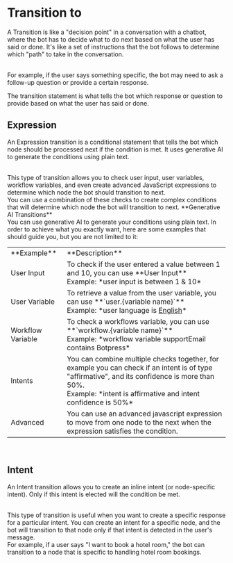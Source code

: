 

# Transition to


A Transition is like a "decision point" in a conversation with a chatbot, where the bot has to decide what to do next based on what the user has said or done. It's like a set of instructions that the bot follows to determine which "path" to take in the conversation.

<br />
For example, if the user says something specific, the bot may need to ask a follow-up question or provide a certain response.

The transition statement is what tells the bot which response or question to provide based on what the user has said or done.

## Expression

An Expression transition is a conditional statement that tells the bot which node should be processed next if the condition is met. It uses generative AI to generate the conditions using plain text.

<br />
This type of transition allows you to check user input, user variables, workflow variables, and even create advanced JavaScript
expressions to determine which node the bot should transition to next.
<br />
You can use a combination of these checks to create complex conditions that will determine which node the bot will transition
to next.

<Callout >
  **Generative AI Transitions** <br/>
  You can use generative AI to generate your conditions using plain text. In order to achieve what you exactly want,
  here are some examples that should guide you, but you are not limited to it:
</Callout>

<Table>
  <Tr>
    <Td>**Example**</Td>
    <Td>**Description**</Td>
  </Tr>
  <Tr>
    <Td>User Input</Td>
    <Td>
      To check if the user entered a value between 1 and 10, you can use **User Input** <br/>Example: *user input is between 1 & 10*
    </Td>
  </Tr>
  <Tr>
    <Td>User Variable</Td>
    <Td>
To retrieve a value from the user variable, you can use **`user.{variable name}`** <br/>
Example: *user language is <u>English</u>*
    </Td>
  </Tr>
  <Tr>
    <Td>Workflow Variable</Td>
    <Td>To check a workflows variable, you can use **`workflow.{variable name}`**<br/>
    Example: *workflow variable supportEmail contains Botpress*</Td>
  </Tr>
  <Tr>
    <Td>Intents</Td>
    <Td>You can combine multiple checks together, for example you can check if an intent is of type "affirmative", and its confidence is more than 50%. <br/>
      Example: *intent is affirmative and intent confidence is 50%* </Td>
  </Tr>
  <Tr>
    <Td>Advanced</Td>
    <Td>
      You can use an advanced javascript expression to move from one node to the next when the expression satisfies the condition.
    </Td>
</Tr>

</Table>
<br/>

## Intent

An Intent transition allows you to create an inline intent (or node-specific intent). Only if this intent is elected will the condition be met.

<br />
This type of transition is useful when you want to create a specific response for a particular intent. You can create an
intent for a specific node, and the bot will transition to that node only if that intent is detected in the user's message.
<br />
For example, if a user says "I want to book a hotel room," the bot can transition to a node that is specific to handling
hotel room bookings.
